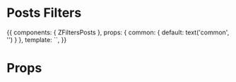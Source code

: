
<Meta title="Organisms/Filters Posts" component={ZFiltersPosts} />

# Posts Filters

<Preview>
  <Story name="Common">
    {{
        components: { ZFiltersPosts },
        props: {
          common: {
            default: text('common', '')
          }
        },
        template: `<ZFiltersPosts />`,
    }}
  </Story>
</Preview>

# Props

<Props of={ZFiltersPosts} />
